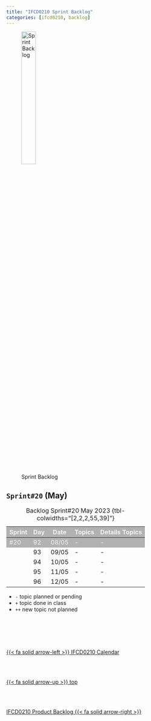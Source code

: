 ```yaml
---
title: "IFCD0210 Sprint Backlog"
categories: [ifcd0210, backlog]
---
```


<style>
tr:nth-child(1) {
  background-color: #b2b2b2!important;
  color: #f4f4f4!important;
}
</style>


![Sprint Backlog](/images/home/backlog.jpg){width="30%"}

## ``Sprint#20`` (May)

::: {.column-page-right}
| Sprint | Day | Date | Topics |  Details Topics |
| -- | -- | -- | -- | -- |
| #20 | 92 | 08/05 | - | - |
|  | 93 | 09/05 | - | - |
|  | 94 | 10/05 | - | - |
|  | 95 | 11/05 | - | - |
|  | 96 | 12/05 | - | - |
: Backlog Sprint#20 May 2023 {tbl-colwidths="[2,2,2,55,39]"}
:::

::: {.callout-note}
- `-` topic planned or pending
- `+` topic done in class
- `++` new topic not planned
:::



<!--- navLinks -->
<br><br>
<div class=row>
<br>
<div class='column left previous'>
<br>
[{{< fa solid arrow-left >}} IFCD0210 Calendar](/ifcd0210/ifcd0210calendar.qmd)
<br>
</div>
<br>
<div class='column center'>
<br>
[{{< fa solid arrow-up >}} top](#top)
<br>
</div>
<br>
<div class='column right next'>
<br>
[IFCD0210 Product Backlog  {{< fa solid arrow-right >}}](/ifcd0210/ifcd0210backlog-product.qmd)
<br>
</div>
<br>
</div>
